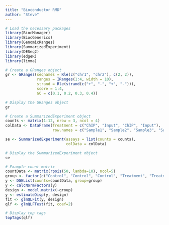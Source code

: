 ```yaml
---
title: "Bioconductor RMD"
author: "Steve"
---
```


```r
# Load the necessary packages
library(BiocManager)
library(BiocGenerics)
library(GenomicRanges)
library(SummarizedExperiment)
library(DESeq2)
library(edgeR)
library(limma)
```

```r
# Create a GRanges object
gr <- GRanges(seqnames = Rle(c("chr1", "chr2"), c(2, 2)),
              ranges = IRanges(1:4, width = 10),
              strand = Rle(strand(c("+", "-", "+", "-"))),
              score = 1:4,
              GC = c(0.1, 0.2, 0.3, 0.4))

# Display the GRanges object
gr
```

```r
# Create a SummarizedExperiment object
counts <- matrix(1:12, nrow = 3, ncol = 4)
colData <- DataFrame(Treatment = c("ChIP", "Input", "ChIP", "Input"),
                     row.names = c("Sample1", "Sample2", "Sample3", "Sample4"))

se <- SummarizedExperiment(assays = list(counts = counts),
                           colData = colData)

# Display the SummarizedExperiment object
se
```

```r
# Example count matrix
countData <- matrix(rpois(50, lambda=10), ncol=5)
group <- factor(c("Control", "Control", "Control", "Treatment", "Treatment"))
y <- DGEList(counts=countData, group=group)
y <- calcNormFactors(y)
design <- model.matrix(~group)
y <- estimateDisp(y, design)
fit <- glmQLFit(y, design)
qlf <- glmQLFTest(fit, coef=2)

# Display top tags
topTags(qlf)
```

